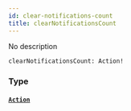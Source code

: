 ```yaml
---
id: clear-notifications-count
title: clearNotificationsCount
---
```


No description

```graphql
clearNotificationsCount: Action!

```

### Type

#### [`Action`](/docs/graphql/objects/action)
